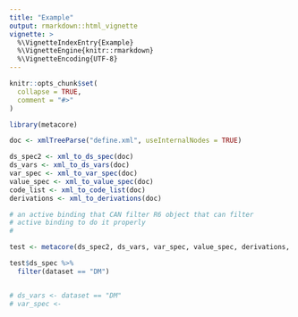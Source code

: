 ```yaml
---
title: "Example"
output: rmarkdown::html_vignette
vignette: >
  %\VignetteIndexEntry{Example}
  %\VignetteEngine{knitr::rmarkdown}
  %\VignetteEncoding{UTF-8}
---
```


```r
knitr::opts_chunk$set(
  collapse = TRUE,
  comment = "#>"
)
```

```r
library(metacore)
```


```r
doc <- xmlTreeParse("define.xml", useInternalNodes = TRUE)

ds_spec2 <- xml_to_ds_spec(doc)
ds_vars <- xml_to_ds_vars(doc)
var_spec <- xml_to_var_spec(doc)
value_spec <- xml_to_value_spec(doc)
code_list <- xml_to_code_list(doc)
derivations <- xml_to_derivations(doc)

# an active binding that CAN filter R6 object that can filter
# active binding to do it properly
# 

test <- metacore(ds_spec2, ds_vars, var_spec, value_spec, derivations, code_list)

test$ds_spec %>%
  filter(dataset == "DM")


# ds_vars <- dataset == "DM"
# var_spec <- 
```
